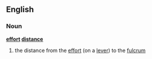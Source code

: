 ==English==
===Noun===
'''[[effort]] [[distance]]'''
# the distance from the [[effort]] (on a [[lever]]) to the [[fulcrum]]